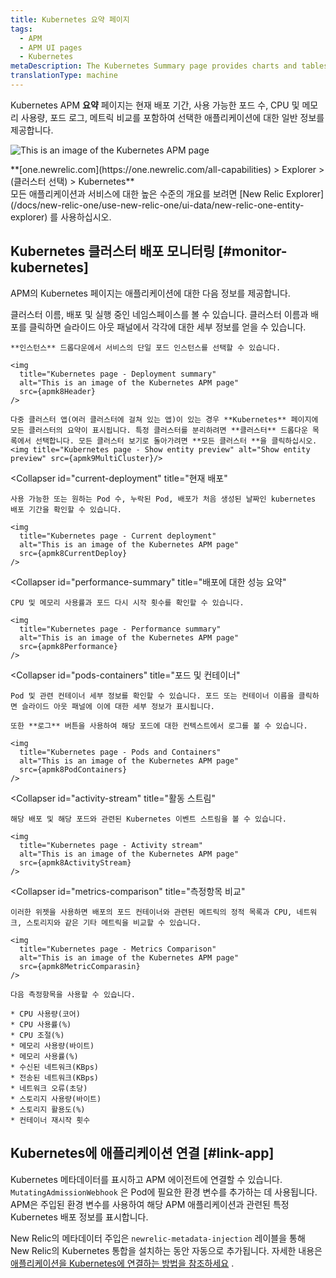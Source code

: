 ```yaml
---
title: Kubernetes 요약 페이지
tags:
  - APM
  - APM UI pages
  - Kubernetes
metaDescription: The Kubernetes Summary page provides charts and tables that you can drill down into details about your selected app's performance.
translationType: machine
---
```










Kubernetes APM **요약** 페이지는 현재 배포 기간, 사용 가능한 포드 수, CPU 및 메모리 사용량, 포드 로그, 메트릭 비교를 포함하여 선택한 애플리케이션에 대한 일반 정보를 제공합니다.

<img
  title="Kubernetes page"
  alt="This is an image of the Kubernetes APM page"
  src={apmk8ApmUi}
/>

<figcaption>
  **[one.newrelic.com](https://one.newrelic.com/all-capabilities) > Explorer > (클러스터 선택) > Kubernetes**
</figcaption>

<Callout variant="tip">
  모든 애플리케이션과 서비스에 대한 높은 수준의 개요를 보려면 [New Relic Explorer](/docs/new-relic-one/use-new-relic-one/ui-data/new-relic-one-entity-explorer) 를 사용하십시오.
</Callout>

## Kubernetes 클러스터 배포 모니터링 [#monitor-kubernetes]

APM의 Kubernetes 페이지는 애플리케이션에 대한 다음 정보를 제공합니다.

<CollapserGroup>
  <Collapser
    id="deployment-summary"
    title="배포 요약"
  >
    클러스터 이름, 배포 및 실행 중인 네임스페이스를 볼 수 있습니다. 클러스터 이름과 배포를 클릭하면 슬라이드 아웃 패널에서 각각에 대한 세부 정보를 얻을 수 있습니다.

    **인스턴스** 드롭다운에서 서비스의 단일 포드 인스턴스를 선택할 수 있습니다.

    <img
      title="Kubernetes page - Deployment summary"
      alt="This is an image of the Kubernetes APM page"
      src={apmk8Header}
    />

    다중 클러스터 앱(여러 클러스터에 걸쳐 있는 앱)이 있는 경우 **Kubernetes** 페이지에 모든 클러스터의 요약이 표시됩니다. 특정 클러스터를 분리하려면 **클러스터** 드롭다운 목록에서 선택합니다. 모든 클러스터 보기로 돌아가려면 **모든 클러스터 **을 클릭하십시오.<img title="Kubernetes page - Show entity preview" alt="Show entity preview" src={apmk9MultiCluster}/>
  </Collapser>

  <Collapser
    id="current-deployment"
    title="현재 배포"
  >
    사용 가능한 또는 원하는 Pod 수, 누락된 Pod, 배포가 처음 생성된 날짜인 kubernetes 배포 기간을 확인할 수 있습니다.

    <img
      title="Kubernetes page - Current deployment"
      alt="This is an image of the Kubernetes APM page"
      src={apmk8CurrentDeploy}
    />
  </Collapser>

  <Collapser
    id="performance-summary"
    title="배포에 대한 성능 요약"
  >
    CPU 및 메모리 사용률과 포드 다시 시작 횟수를 확인할 수 있습니다.

    <img
      title="Kubernetes page - Performance summary"
      alt="This is an image of the Kubernetes APM page"
      src={apmk8Performance}
    />
  </Collapser>

  <Collapser
    id="pods-containers"
    title="포드 및 컨테이너"
  >
    Pod 및 관련 컨테이너 세부 정보를 확인할 수 있습니다. 포드 또는 컨테이너 이름을 클릭하면 슬라이드 아웃 패널에 이에 대한 세부 정보가 표시됩니다.

    또한 **로그** 버튼을 사용하여 해당 포드에 대한 컨텍스트에서 로그를 볼 수 있습니다.

    <img
      title="Kubernetes page - Pods and Containers"
      alt="This is an image of the Kubernetes APM page"
      src={apmk8PodContainers}
    />
  </Collapser>

  <Collapser
    id="activity-stream"
    title="활동 스트림"
  >
    해당 배포 및 해당 포드와 관련된 Kubernetes 이벤트 스트림을 볼 수 있습니다.

    <img
      title="Kubernetes page - Activity stream"
      alt="This is an image of the Kubernetes APM page"
      src={apmk8ActivityStream}
    />
  </Collapser>

  <Collapser
    id="metrics-comparison"
    title="측정항목 비교"
  >
    이러한 위젯을 사용하면 배포의 포드 컨테이너와 관련된 메트릭의 정적 목록과 CPU, 네트워크, 스토리지와 같은 기타 메트릭을 비교할 수 있습니다.

    <img
      title="Kubernetes page - Metrics Comparison"
      alt="This is an image of the Kubernetes APM page"
      src={apmk8MetricComparasin}
    />

    다음 측정항목을 사용할 수 있습니다.

    * CPU 사용량(코어)
    * CPU 사용률(%)
    * CPU 조절(%)
    * 메모리 사용량(바이트)
    * 메모리 사용률(%)
    * 수신된 네트워크(KBps)
    * 전송된 네트워크(KBps)
    * 네트워크 오류(초당)
    * 스토리지 사용량(바이트)
    * 스토리지 활용도(%)
    * 컨테이너 재시작 횟수
  </Collapser>
</CollapserGroup>

## Kubernetes에 애플리케이션 연결 [#link-app]

Kubernetes 메타데이터를 표시하고 APM 에이전트에 연결할 수 있습니다. `MutatingAdmissionWebhook` 은 Pod에 필요한 환경 변수를 추가하는 데 사용됩니다. APM은 주입된 환경 변수를 사용하여 해당 APM 애플리케이션과 관련된 특정 Kubernetes 배포 정보를 표시합니다.

New Relic의 메타데이터 주입은 `newrelic-metadata-injection` 레이블을 통해 New Relic의 Kubernetes 통합을 설치하는 동안 자동으로 추가됩니다. 자세한 내용은 [애플리케이션을 Kubernetes에 연결하는 방법을 참조하세요](/docs/kubernetes-pixie/kubernetes-integration/advanced-configuration/link-your-applications-kubernetes/) .